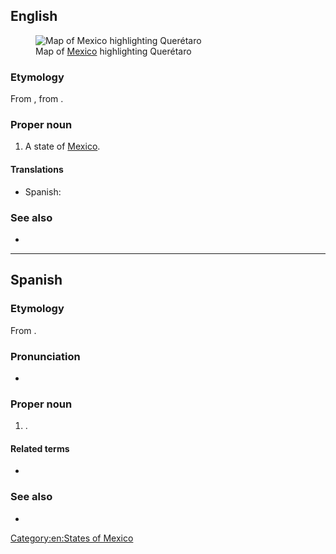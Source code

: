 ==English==
[[File:Mexico map, MX-QUE.svg|thumb|Map of [[Mexico]] highlighting Querétaro]]

===Etymology===
From {{bor|en|es|Querétaro}}, from {{der|en|pua}}.

===Proper noun===
{{en-proper noun}}

# A state of [[Mexico]].

====Translations====
{{trans-top|state of Mexico}}
* Spanish: {{t+|es|Querétaro|m}}
{{trans-mid}}
{{trans-bottom}}

===See also===
* {{pedialite}}

[[Category:en:States of Mexico]]

----

==Spanish==

===Etymology===
From {{bor|es|pua}}.

===Pronunciation===
* {{es-IPA}}

===Proper noun===
{{es-proper noun|m}}

# {{place|es|state|c/Mexico}}.

====Related terms====
* {{l|es|queretano}}

===See also===
* {{pedialite|lang=es}}